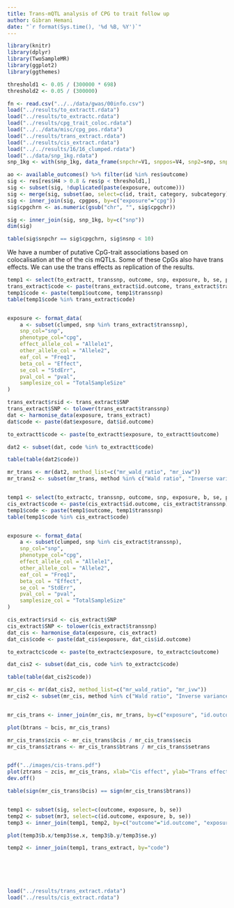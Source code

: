 ```yaml
---
title: Trans-mQTL analysis of CPG to trait follow up
author: Gibran Hemani
date: "`r format(Sys.time(), '%d %B, %Y')`"
---
```


```r
library(knitr)
library(dplyr)
library(TwoSampleMR)
library(ggplot2)
library(ggthemes)

threshold1 <- 0.05 / (300000 * 698)
threshold2 <- 0.05 / (300000)

fn <- read.csv("../../data/gwas/00info.csv")
load("../results/to_extractt.rdata")
load("../results/to_extractc.rdata")
load("../results/cpg_trait_coloc.rdata")
load("../../data/misc/cpg_pos.rdata")
load("../results/trans_extract.rdata")
load("../results/cis_extract.rdata")
load("../../results/16/16_clumped.rdata")
load("../data/snp_1kg.rdata")
snp_1kg <- with(snp_1kg, data_frame(snpchr=V1, snppos=V4, snp2=snp, snp=V2))

ao <- available_outcomes() %>% filter(id %in% res$outcome)
sig <- res[res$H4 > 0.8 & res$p < threshold1,]
sig <- subset(sig, !duplicated(paste(exposure, outcome)))
sig <- merge(sig, subset(ao, select=c(id, trait, category, subcategory)), by.x="outcome", by.y="id")
sig <- inner_join(sig, cpgpos, by=c("exposure"="cpg"))
sig$cpgchrn <- as.numeric(gsub("chr", "", sig$cpgchr))

sig <- inner_join(sig, snp_1kg, by=c("snp"))
dim(sig)

table(sig$snpchr == sig$cpgchrn, sig$nsnp < 10)

```

We have a number of putative CpG-trait associations based on colocalisation at the of the cis mQTLs. Some of these CpGs also have trans effects. We can use the trans effects as replication of the results.

```r

temp1 <- select(to_extractt, transsnp, outcome, snp, exposure, b, se, p, n)
trans_extract$code <- paste(trans_extract$id.outcome, trans_extract$transsnp)
temp1$code <- paste(temp1$outcome, temp1$transsnp)
table(temp1$code %in% trans_extract$code)


exposure <- format_data(
	a <- subset(clumped, snp %in% trans_extract$transsnp),
	snp_col="snp",
	phenotype_col="cpg",
	effect_allele_col = "Allele1",
	other_allele_col = "Allele2",
	eaf_col = "Freq1",
	beta_col = "Effect",
	se_col = "StdErr",
	pval_col = "pval",
	samplesize_col = "TotalSampleSize"
)

trans_extract$rsid <- trans_extract$SNP
trans_extract$SNP <- tolower(trans_extract$transsnp)
dat <- harmonise_data(exposure, trans_extract)
dat$code <- paste(dat$exposure, dat$id.outcome)

to_extractt$code <- paste(to_extractt$exposure, to_extractt$outcome)

dat2 <- subset(dat, code %in% to_extractt$code)

table(table(dat2$code))

mr_trans <- mr(dat2, method_list=c("mr_wald_ratio", "mr_ivw"))
mr_trans2 <- subset(mr_trans, method %in% c("Wald ratio", "Inverse variance weighted"))


temp1 <- select(to_extractc, transsnp, outcome, snp, exposure, b, se, p, n)
cis_extract$code <- paste(cis_extract$id.outcome, cis_extract$transsnp)
temp1$code <- paste(temp1$outcome, temp1$transsnp)
table(temp1$code %in% cis_extract$code)


exposure <- format_data(
	a <- subset(clumped, snp %in% cis_extract$transsnp),
	snp_col="snp",
	phenotype_col="cpg",
	effect_allele_col = "Allele1",
	other_allele_col = "Allele2",
	eaf_col = "Freq1",
	beta_col = "Effect",
	se_col = "StdErr",
	pval_col = "pval",
	samplesize_col = "TotalSampleSize"
)

cis_extract$rsid <- cis_extract$SNP
cis_extract$SNP <- tolower(cis_extract$transsnp)
dat_cis <- harmonise_data(exposure, cis_extract)
dat_cis$code <- paste(dat_cis$exposure, dat_cis$id.outcome)

to_extractc$code <- paste(to_extractc$exposure, to_extractc$outcome)

dat_cis2 <- subset(dat_cis, code %in% to_extractc$code)

table(table(dat_cis2$code))

mr_cis <- mr(dat_cis2, method_list=c("mr_wald_ratio", "mr_ivw"))
mr_cis2 <- subset(mr_cis, method %in% c("Wald ratio", "Inverse variance weighted"))


mr_cis_trans <- inner_join(mr_cis, mr_trans, by=c("exposure", "id.outcome"), suffix=c("cis", "trans"))

plot(btrans ~ bcis, mr_cis_trans)

mr_cis_trans$zcis <- mr_cis_trans$bcis / mr_cis_trans$secis
mr_cis_trans$ztrans <- mr_cis_trans$btrans / mr_cis_trans$setrans


pdf("../images/cis-trans.pdf")
plot(ztrans ~ zcis, mr_cis_trans, xlab="Cis effect", ylab="Trans effect")
dev.off()

table(sign(mr_cis_trans$bcis) == sign(mr_cis_trans$btrans))


temp1 <- subset(sig, select=c(outcome, exposure, b, se))
temp2 <- subset(mr3, select=c(id.outcome, exposure, b, se))
temp3 <- inner_join(temp1, temp2, by=c("outcome"="id.outcome", "exposure"="exposure"))

plot(temp3$b.x/temp3$se.x, temp3$b.y/temp3$se.y)

temp2 <- inner_join(temp1, trans_extract, by="code")






load("../results/trans_extract.rdata")
load("../results/cis_extract.rdata")






```

